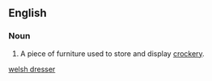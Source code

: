 ==English==
===Noun===
{{en-noun|sg=[[Welsh]] [[dresser]]}}
# A piece of furniture used to store and display [[crockery]].
[[Category:Furniture|welsh dresser]]